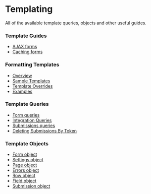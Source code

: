 
# Templating

All of the available template queries, objects and other useful guides.

### Template Guides

- [AJAX forms](./ajax.mdx)
- [Caching forms](./caching.mdx)

### Formatting Templates

- [Overview](./formatting/index.mdx#overview)
- [Sample Templates](./formatting/index.mdx#sample-templates)
- [Template Overrides](./formatting/index.mdx#template-overrides)
- [Examples](./formatting/index.mdx#examples)

### Template Queries

- [Form queries](./queries/form.mdx)
- [Integration Queries](./queries/integration.mdx)<Badge type="feature" text="New in 5.10.8+" />
- [Submissions queries](./queries/submissions.mdx)
- [Deleting Submissions By Token](./queries/deleting-submissions-by-token.mdx)

### Template Objects

- [Form object](./objects/form.mdx)
- [Settings object](./objects/settings.mdx)<Badge type="feature" text="New in 5.0+" />
- [Page object](./objects/page.mdx)
- [Errors object](./objects/errors.mdx)
- [Row object](./objects/row.mdx)
- [Field object](./objects/field.mdx)
- [Submission object](./objects/submission.mdx)